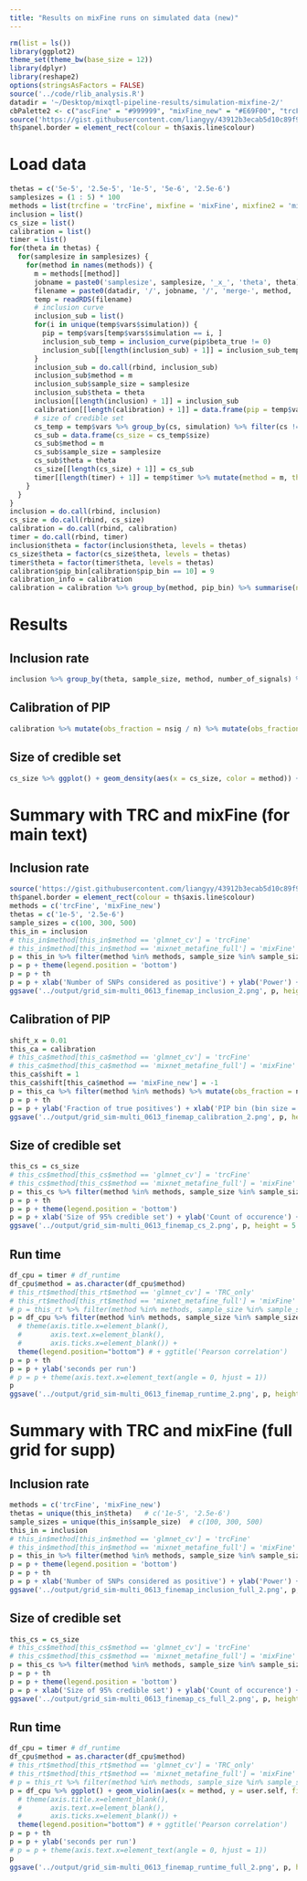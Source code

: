 ```yaml
---
title: "Results on mixFine runs on simulated data (new)"
---
```


```r
rm(list = ls())
library(ggplot2)
theme_set(theme_bw(base_size = 12))
library(dplyr)
library(reshape2)
options(stringsAsFactors = FALSE)
source('../code/rlib_analysis.R')
datadir = '~/Desktop/mixqtl-pipeline-results/simulation-mixfine-2/'
cbPalette2 <- c("ascFine" = "#999999", "mixFine_new" = "#E69F00", "trcFine" = "#56B4E9")
source('https://gist.githubusercontent.com/liangyy/43912b3ecab5d10c89f9d4b2669871c9/raw/8151c6fe70e3d4ee43d9ce340ecc0eb65172e616/my_ggplot_theme.R')
th$panel.border = element_rect(colour = th$axis.line$colour)
```

# Load data

```r
thetas = c('5e-5', '2.5e-5', '1e-5', '5e-6', '2.5e-6')
samplesizes = (1 : 5) * 100
methods = list(trcfine = 'trcFine', mixfine = 'mixFine', mixfine2 = 'mixFine_new')
inclusion = list()
cs_size = list()
calibration = list()
timer = list()
for(theta in thetas) {
  for(samplesize in samplesizes) {
    for(method in names(methods)) {
      m = methods[[method]]
      jobname = paste0('samplesize', samplesize, '_x_', 'theta', theta)
      filename = paste0(datadir, '/', jobname, '/', 'merge-', method, '.from1_to100.rds')
      temp = readRDS(filename)
      # inclusion curve
      inclusion_sub = list()
      for(i in unique(temp$vars$simulation)) {
        pip = temp$vars[temp$vars$simulation == i, ]
        inclusion_sub_temp = inclusion_curve(pip$beta_true != 0)
        inclusion_sub[[length(inclusion_sub) + 1]] = inclusion_sub_temp
      }
      inclusion_sub = do.call(rbind, inclusion_sub)
      inclusion_sub$method = m
      inclusion_sub$sample_size = samplesize
      inclusion_sub$theta = theta
      inclusion[[length(inclusion) + 1]] = inclusion_sub
      calibration[[length(calibration) + 1]] = data.frame(pip = temp$vars$variable_prob, is_true = temp$vars$beta_true != 0) %>% mutate(pip_bin = floor(pip * 10)) %>% group_by(pip_bin) %>% summarise(total = n(), nsig = sum(is_true), mean_pip = mean(pip)) %>% ungroup() %>% mutate(method = m, theta = theta, sample_size = samplesize)
      # size of credible set
      cs_temp = temp$vars %>% group_by(cs, simulation) %>% filter(cs != -1) %>% summarise(is_true = sum(beta_true != 0) > 0, size = n()) %>% ungroup() %>% filter(is_true)
      cs_sub = data.frame(cs_size = cs_temp$size)
      cs_sub$method = m
      cs_sub$sample_size = samplesize
      cs_sub$theta = theta
      cs_size[[length(cs_size) + 1]] = cs_sub
      timer[[length(timer) + 1]] = temp$timer %>% mutate(method = m, theta = theta, sample_size = samplesize)
    }
  }
}
inclusion = do.call(rbind, inclusion)
cs_size = do.call(rbind, cs_size)
calibration = do.call(rbind, calibration)
timer = do.call(rbind, timer)
inclusion$theta = factor(inclusion$theta, levels = thetas)
cs_size$theta = factor(cs_size$theta, levels = thetas)
timer$theta = factor(timer$theta, levels = thetas)
calibration$pip_bin[calibration$pip_bin == 10] = 9
calibration_info = calibration
calibration = calibration %>% group_by(method, pip_bin) %>% summarise(nsig = sum(nsig), n = sum(total), mean_pip = sum(total * mean_pip) / sum(total))
```

# Results


## Inclusion rate

```r
inclusion %>% group_by(theta, sample_size, method, number_of_signals) %>% summarize(inclusion_rate = mean(inclusion_rate), n = n()) %>% ungroup() %>% mutate(rate_se = sqrt(inclusion_rate * (1 - inclusion_rate) / n)) %>% ggplot() + geom_line(aes(x = number_of_signals, y = inclusion_rate, color = method)) + facet_grid(theta ~ sample_size, labeller = label_both) + geom_errorbar(aes(x = number_of_signals, ymin = inclusion_rate - 1.96 * rate_se, ymax = inclusion_rate + 1.96 * rate_se, color = method))
```

## Calibration of PIP

```r
calibration %>% mutate(obs_fraction = nsig / n) %>% mutate(obs_fraction_se = sqrt(obs_fraction * (1 - obs_fraction) / n)) %>% ggplot() + geom_point(aes(x = (pip_bin + .5) / 10, y = obs_fraction, color = method)) + geom_abline(slope = 1, intercept = 0) + geom_errorbar(aes(x = (pip_bin + .5) / 10, ymin = obs_fraction - 1.96 * obs_fraction_se, ymax = obs_fraction + 1.96 * obs_fraction_se, color = method)) + theme(legend.position = c(0.8, 0.2)) + xlab('PIP bin (bin size = 0.1)')
```

## Size of credible set

```r
cs_size %>% ggplot() + geom_density(aes(x = cs_size, color = method)) + facet_grid(theta ~ sample_size, labeller = label_both) + coord_cartesian(xlim = c(0, 50)) 
```

# Summary with TRC and mixFine (for main text)

## Inclusion rate

```r
source('https://gist.githubusercontent.com/liangyy/43912b3ecab5d10c89f9d4b2669871c9/raw/8151c6fe70e3d4ee43d9ce340ecc0eb65172e616/my_ggplot_theme.R')
th$panel.border = element_rect(colour = th$axis.line$colour)
methods = c('trcFine', 'mixFine_new')
thetas = c('1e-5', '2.5e-6')
sample_sizes = c(100, 300, 500)
this_in = inclusion
# this_in$method[this_in$method == 'glmnet_cv'] = 'trcFine'
# this_in$method[this_in$method == 'mixnet_metafine_full'] = 'mixFine'
p = this_in %>% filter(method %in% methods, sample_size %in% sample_sizes, theta %in% thetas) %>% group_by(theta, sample_size, method, number_of_signals) %>% summarize(inclusion_rate = mean(inclusion_rate), n = n()) %>% ungroup() %>% mutate(rate_se = sqrt(inclusion_rate * (1 - inclusion_rate) / n)) %>% ggplot() + geom_line(aes(x = number_of_signals, y = inclusion_rate, color = method)) + facet_grid(sample_size~theta, labeller = label_both) + geom_errorbar(aes(x = number_of_signals, ymin = inclusion_rate - 1.96 * rate_se, ymax = inclusion_rate + 1.96 * rate_se, color = method), alpha = .7) + scale_color_manual(values=cbPalette2)
p = p + theme(legend.position = 'bottom')
p = p + th
p = p + xlab('Number of SNPs considered as positive') + ylab('Power') + theme(aspect.ratio = 1)
ggsave('../output/grid_sim-multi_0613_finemap_inclusion_2.png', p, height = 5.5, width = 3.5)
```

## Calibration of PIP

```r
shift_x = 0.01
this_ca = calibration
# this_ca$method[this_ca$method == 'glmnet_cv'] = 'trcFine'
# this_ca$method[this_ca$method == 'mixnet_metafine_full'] = 'mixFine'
this_ca$shift = 1
this_ca$shift[this_ca$method == 'mixFine_new'] = -1
p = this_ca %>% filter(method %in% methods) %>% mutate(obs_fraction = nsig / n, x = (pip_bin + .5) / 10) %>% mutate(obs_fraction_se = sqrt(obs_fraction * (1 - obs_fraction) / n)) %>% mutate(x_pos = x + shift * shift_x) %>% ggplot(aes(x = x_pos)) + geom_abline(slope = 1, intercept = 0, linetype = 2) + geom_point(aes(y = obs_fraction, color = method, group = method), position = position_dodge(.2)) + geom_errorbar(aes(ymin = obs_fraction - 1.96 * obs_fraction_se, ymax = obs_fraction + 1.96 * obs_fraction_se, color = method, group = method), width = .01, position = position_dodge(.2)) + theme(legend.position = c(0.8, 0.2)) + scale_color_manual(values=cbPalette2) + theme(axis.text.x = element_text(angle = 45, hjust = 1, vjust = 1))
p = p + th
p = p + ylab('Fraction of true positives') + xlab('PIP bin (bin size = 0.1)') + coord_equal(xlim = c(0, 1), ylim = c(0, 1))
ggsave('../output/grid_sim-multi_0613_finemap_calibration_2.png', p, height = 3.5, width = 3.5)
```

## Size of credible set

```r
this_cs = cs_size
# this_cs$method[this_cs$method == 'glmnet_cv'] = 'trcFine'
# this_cs$method[this_cs$method == 'mixnet_metafine_full'] = 'mixFine'
p = this_cs %>% filter(method %in% methods, sample_size %in% sample_sizes, theta %in% thetas) %>% ggplot() + geom_histogram(aes(x = cs_size, fill = method), binwidth = 5) + facet_grid(sample_size~theta, labeller = label_both) + coord_cartesian(xlim = c(0, 50))  + scale_fill_manual(values=cbPalette2)
p = p + th
p = p + theme(legend.position = 'bottom')
p = p + xlab('Size of 95% credible set') + ylab('Count of occurence') + theme(aspect.ratio = 1)
ggsave('../output/grid_sim-multi_0613_finemap_cs_2.png', p, height = 5.5, width = 3.5)
```


## Run time

```r
df_cpu = timer # df_runtime
df_cpu$method = as.character(df_cpu$method)
# this_rt$method[this_rt$method == 'glmnet_cv'] = 'TRC_only'
# this_rt$method[this_rt$method == 'mixnet_metafine_full'] = 'mixFine'
# p = this_rt %>% filter(method %in% methods, sample_size %in% sample_sizes) %>% mutate(second_per_gene = time / 6000) %>% ggplot(aes(fill = method)) + geom_bar(aes(x = method, y = second_per_gene), stat = 'identity') + scale_fill_manual(values=cbPalette2) + ggtitle('Runtime') + facet_grid(theta~sample_size, labeller = label_both)
p = df_cpu %>% filter(method %in% methods, sample_size %in% sample_sizes, theta %in% thetas) %>% ggplot() + geom_violin(aes(x = method, y = user.self, fill = method), alpha = .5) + geom_boxplot(aes(x = method, y = user.self, fill = method), width = .1) + facet_grid(sample_size~theta, scales = 'free_y', labeller = label_both) + scale_fill_manual(values=cbPalette2) +
  # theme(axis.title.x=element_blank(),
  #       axis.text.x=element_blank(),
  #       axis.ticks.x=element_blank()) +
  theme(legend.position="bottom") # + ggtitle('Pearson correlation')
p = p + th
p = p + ylab('seconds per run')
# p = p + theme(axis.text.x=element_text(angle = 0, hjust = 1))
p
ggsave('../output/grid_sim-multi_0613_finemap_runtime_2.png', p, height = 5.5, width = 3.5)
```


# Summary with TRC and mixFine (full grid for supp)

## Inclusion rate

```r
methods = c('trcFine', 'mixFine_new')
thetas = unique(this_in$theta)   # c('1e-5', '2.5e-6')
sample_sizes = unique(this_in$sample_size)  # c(100, 300, 500)
this_in = inclusion
# this_in$method[this_in$method == 'glmnet_cv'] = 'trcFine'
# this_in$method[this_in$method == 'mixnet_metafine_full'] = 'mixFine'
p = this_in %>% filter(method %in% methods, sample_size %in% sample_sizes, theta %in% thetas) %>% group_by(theta, sample_size, method, number_of_signals) %>% summarize(inclusion_rate = mean(inclusion_rate), n = n()) %>% ungroup() %>% mutate(rate_se = sqrt(inclusion_rate * (1 - inclusion_rate) / n)) %>% ggplot() + geom_line(aes(x = number_of_signals, y = inclusion_rate, color = method)) + facet_grid(sample_size~theta) + geom_errorbar(aes(x = number_of_signals, ymin = inclusion_rate - 1.96 * rate_se, ymax = inclusion_rate + 1.96 * rate_se, color = method), alpha = .7) + scale_color_manual(values=cbPalette2)
p = p + theme(legend.position = 'bottom')
p = p + th
p = p + xlab('Number of SNPs considered as positive') + ylab('Power') + theme(aspect.ratio = 1)
ggsave('../output/grid_sim-multi_0613_finemap_inclusion_full_2.png', p, height = 6.5, width = 5.5)
```

## Size of credible set

```r
this_cs = cs_size
# this_cs$method[this_cs$method == 'glmnet_cv'] = 'trcFine'
# this_cs$method[this_cs$method == 'mixnet_metafine_full'] = 'mixFine'
p = this_cs %>% filter(method %in% methods, sample_size %in% sample_sizes, theta %in% thetas) %>% ggplot() + geom_histogram(aes(x = cs_size, fill = method), binwidth = 5) + facet_grid(sample_size~theta) + coord_cartesian(xlim = c(0, 50))  + scale_fill_manual(values=cbPalette2)
p = p + th
p = p + theme(legend.position = 'bottom')
p = p + xlab('Size of 95% credible set') + ylab('Count of occurence') + theme(aspect.ratio = 1)
ggsave('../output/grid_sim-multi_0613_finemap_cs_full_2.png', p, height = 6.5, width = 5.5)
```

## Run time

```r
df_cpu = timer # df_runtime
df_cpu$method = as.character(df_cpu$method)
# this_rt$method[this_rt$method == 'glmnet_cv'] = 'TRC_only'
# this_rt$method[this_rt$method == 'mixnet_metafine_full'] = 'mixFine'
# p = this_rt %>% filter(method %in% methods, sample_size %in% sample_sizes) %>% mutate(second_per_gene = time / 6000) %>% ggplot(aes(fill = method)) + geom_bar(aes(x = method, y = second_per_gene), stat = 'identity') + scale_fill_manual(values=cbPalette2) + ggtitle('Runtime') + facet_grid(theta~sample_size, labeller = label_both)
p = df_cpu %>% ggplot() + geom_violin(aes(x = method, y = user.self, fill = method), alpha = .5) + geom_boxplot(aes(x = method, y = user.self, fill = method), width = .1) + facet_grid(sample_size~theta, scales = 'free_y') + scale_fill_manual(values=cbPalette2) +
  # theme(axis.title.x=element_blank(),
  #       axis.text.x=element_blank(),
  #       axis.ticks.x=element_blank()) +
  theme(legend.position="bottom") # + ggtitle('Pearson correlation')
p = p + th
p = p + ylab('seconds per run')
# p = p + theme(axis.text.x=element_text(angle = 0, hjust = 1))
p
ggsave('../output/grid_sim-multi_0613_finemap_runtime_full_2.png', p, height = 6, width = 7)
```